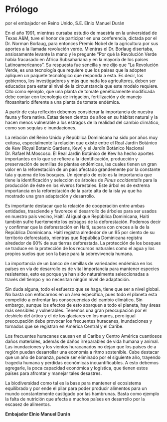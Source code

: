 # Prólogo {-}
por el embajador en Reino Unido, S.E. Elnio Manuel Durán 

En el año 1991, mientras cursaba estudio de maestría en la universidad de Texas A&M, tuve el honor de participar en una conferencia, dictada por el Dr. Norman Borlaug, para entonces Premio Nobel de la agricultura por sus aportes a la llamada revolución verde. Mientras el Dr. Borlaug disertaba, ansiosamente levante la mano y le pregunte "Por qué la Revolución Verde había fracasado en África Subsahariana y en la mayoría de los países Latinoamericanos". Su respuesta fue sencilla y me dijo que "La Revolución Verde, es una tecnología que requiere que los países que la adopten apliquen un paquete tecnológico que responda a esta. Es decir, los gobiernos, los investigadores y más que nada los agricultores, deben ser educados para estar al nivel de la circunstancia que este modelo requiere. Cito como ejemplo, que una planta de tomate genéticamente modificada debe contar con tecnología de irrigación, fertilización y de manejo fitosanitario diferente a una planta de tomate endémica.

A partir de esta reflexión debemos considerar la importancia de nuestra fauna y flora nativa. Estas tienen cientos de años en su hábitat natural y la hacen menos vulnerable a los estragos de la realidad del cambio climático, como son sequías e inundaciones.

La relación del Reino Unido y República Dominicana ha sido por años muy exitosa, especialmente la relación que existe entre el Real Jardín Botánico de Kew (Royal Botanic Gardens, Kew) y el Jardín Botánico Nacional Dr. Rafael M.Moscoso. El Real Jardín Botánico de Kew ha hecho aportes importantes en lo que se refiere a la identificación, producción y preservación de semillas de plantas endémicas, las cuales tienen un gran valor en la reforestación de un país afectado grandemente por la constante tala y quema de los bosques. Un ejemplo de esto es la importancia que tiene la identificación y selección de árboles de *Pinus occidentalis* para la producción de éste en los viveros forestales. Este árbol es de extrema importancia en la reforestación de la parte alta de la isla ya que ha mostrado una gran adaptación y desarrollo.

Es importante destacar que la relación de cooperación entre ambas entidades, trasciende y favorece el desarrollo de árboles para ser usados en nuestro país vecino, Haití. Al igual que República Dominicana, Haití también sufre fuertemente los estragos de la deforestación. Podemos decir y confirmar que la deforestación en Haití, supera con creces a la de la República Dominicana. Haití registra alrededor de un 95 por ciento de su territorio deforestado, mientras que República Dominicana registra alrededor de 60% de sus tierras deforestada. La protección de los bosques se traduce en la protección de los recursos naturales como el agua y los propios suelos que son la base para la sobrevivencia humana.

La importancia de un banco de semillas de variedades endémica en los países en vía de desarrollo es de vital importancia para mantener especies resistentes, esto es porque ya han sido naturalmente seleccionadas a través del tiempo y no necesitan ningún nivel de adaptación.

Sin duda alguna, todo el esfuerzo que se haga, tiene que ser a nivel global. No basta con enfocarnos en un área específica, pues todo el planeta esta compelido a enfrentar las consecuencias del cambio climático. Sin embargo, aunque los efectos de esto abarquen a todo el planeta, hay áreas más sensibles y vulnerables. Tenemos una gran preocupación por el deshielo del ártico y el de los glaciares en los mares, pero igual preocupación debe provocar los frecuentes huracanes, inundaciones y tornados que se registran en América Central y el Caribe.

Los frecuentes huracanes causan en el Caribe y Centro América cuantiosos daños materiales, además de daños irreparables de vida humana y animal. Las inundaciones y los vientos huracanados no dejan que los países de a región puedan desarrollar una economía a ritmo sostenible. Cabe destacar que un año de bonanza, puede ser eliminado por el siguiente año, trayendo tragedia humana y perdidas económicas incuantificables. A esto debemos agregarle, la poca capacidad económica y logística, que tienen estos países para afrontar y manejar tales desastres.

La biodiversidad como tal es la base para mantener el ecosistema equilibrado y por ende el pilar para poder producir alimentos para un mundo constantemente castigado por las hambrunas. Basta como ejemplo la falta de nutrición que afecta a muchos países en desarrollo por la escasez de alimentos.

**Embajador Elnio Manuel Durán**
